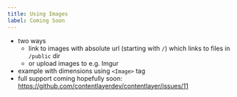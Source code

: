 ```yaml
---
title: Using Images
label: Coming Soon
---
```


- two ways
  - link to images with absolute url (starting with `/`) which links to files in `/public` dir
  - or upload images to e.g. Imgur
- example with dimensions using `<Image>` tag
- full support coming hopefully soon: https://github.com/contentlayerdev/contentlayer/issues/11
